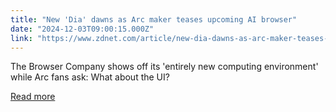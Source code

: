 ```yaml
---
title: "New 'Dia' dawns as Arc maker teases upcoming AI browser"
date: "2024-12-03T09:00:15.000Z"
link: "https://www.zdnet.com/article/new-dia-dawns-as-arc-maker-teases-upcoming-ai-browser/"
---
```


The Browser Company shows off its 'entirely new computing environment' while Arc fans ask: What about the UI?

[Read more](https://www.zdnet.com/article/new-dia-dawns-as-arc-maker-teases-upcoming-ai-browser/)
